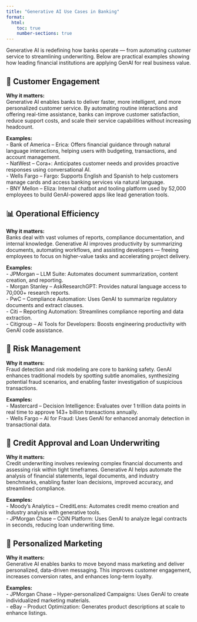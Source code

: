 ```yaml
---
title: "Generative AI Use Cases in Banking"
format:
  html:
    toc: true
    number-sections: true
---
```


Generative AI is redefining how banks operate — from automating customer service to streamlining underwriting. Below are practical examples showing how leading financial institutions are applying GenAI for real business value.

## 🏦 Customer Engagement

**Why it matters:**  
Generative AI enables banks to deliver faster, more intelligent, and more personalized customer service. By automating routine interactions and offering real-time assistance, banks can improve customer satisfaction, reduce support costs, and scale their service capabilities without increasing headcount.

**Examples:**  
- Bank of America – Erica: Offers financial guidance through natural language interactions, helping users with budgeting, transactions, and account management.  
- NatWest – Cora+: Anticipates customer needs and provides proactive responses using conversational AI.  
- Wells Fargo – Fargo: Supports English and Spanish to help customers manage cards and access banking services via natural language.  
- BNY Mellon – Eliza: Internal chatbot and tooling platform used by 52,000 employees to build GenAI-powered apps like lead generation tools.

## 📊 Operational Efficiency

**Why it matters:**  
Banks deal with vast volumes of reports, compliance documentation, and internal knowledge. Generative AI improves productivity by summarizing documents, automating workflows, and assisting developers — freeing employees to focus on higher-value tasks and accelerating project delivery.

**Examples:**  
- JPMorgan – LLM Suite: Automates document summarization, content creation, and reporting.  
- Morgan Stanley – AskResearchGPT: Provides natural language access to 70,000+ research reports.  
- PwC – Compliance Automation: Uses GenAI to summarize regulatory documents and extract clauses.  
- Citi – Reporting Automation: Streamlines compliance reporting and data extraction.  
- Citigroup – AI Tools for Developers: Boosts engineering productivity with GenAI code assistance.

## 🔐 Risk Management

**Why it matters:**  
Fraud detection and risk modeling are core to banking safety. GenAI enhances traditional models by spotting subtle anomalies, synthesizing potential fraud scenarios, and enabling faster investigation of suspicious transactions.

**Examples:**  
- Mastercard – Decision Intelligence: Evaluates over 1 trillion data points in real time to approve 143+ billion transactions annually.  
- Wells Fargo – AI for Fraud: Uses GenAI for enhanced anomaly detection in transactional data.

## 📝 Credit Approval and Loan Underwriting

**Why it matters:**  
Credit underwriting involves reviewing complex financial documents and assessing risk within tight timeframes. Generative AI helps automate the analysis of financial statements, legal documents, and industry benchmarks, enabling faster loan decisions, improved accuracy, and streamlined compliance.

**Examples:**  
- Moody’s Analytics – CreditLens: Automates credit memo creation and industry analysis with generative tools.  
- JPMorgan Chase – COiN Platform: Uses GenAI to analyze legal contracts in seconds, reducing loan underwriting time.

## 📣 Personalized Marketing

**Why it matters:**  
Generative AI enables banks to move beyond mass marketing and deliver personalized, data-driven messaging. This improves customer engagement, increases conversion rates, and enhances long-term loyalty.

**Examples:**  
- JPMorgan Chase – Hyper-personalized Campaigns: Uses GenAI to create individualized marketing materials.  
- eBay – Product Optimization: Generates product descriptions at scale to enhance listings.
